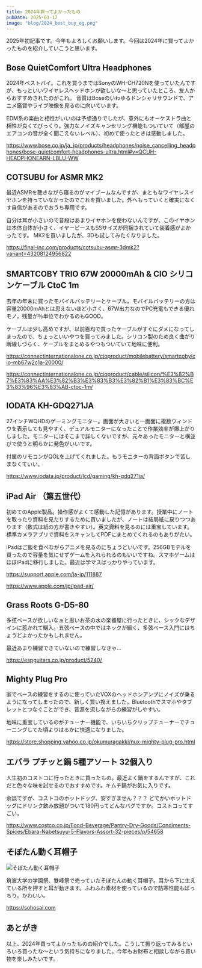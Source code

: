 ```yaml
---
title: 2024年買ってよかったもの
pubDate: 2025-01-17
image: "blog/2024_best_buy_og.png"
---
```



2025年初記事です。今年もよろしくお願いします。今回は2024年に買ってよかったものを紹介していこうと思います。

<Contents headings={getHeadings()}></Contents>

## Bose QuietComfort Ultra Headphones

2024年ベストバイ。これを買うまではSonyのWH-CH720Nを使っていたんですが、もっといいワイヤレスヘッドホンが欲しいな～と思っていたところ、友人からおすすめされたのがこれ。
音質はBoseのいわゆるドンシャリサウンドで、アニメ鑑賞やライブ映像を見るのに向いています。

EDM系の楽曲と相性がいいのは予想通りでしたが、意外にもオーケストラ曲と相性が良くてびっくり。強力なノイズキャンセリング機能もついていて（部屋のエアコンの音が全く聞こえないレベル）、初めて使ったときは感動しました。

https://www.bose.co.jp/ja_jp/products/headphones/noise_cancelling_headphones/bose-quietcomfort-headphones-ultra.html#v=QCUH-HEADPHONEARN-LBLU-WW

## COTSUBU for ASMR MK2

最近ASMRを聴きながら寝るのがマイブームなんですが、まともなワイヤレスイヤホンを持っていなかったのでこれを買いました。外へもっていくと確実になくす自信があるのでおうち専用です。

自分は耳が小さいので普段はあまりイヤホンを使わないんですが、このイヤホンは本体自体が小さく、イヤーピースもSSサイズが同梱されていて装着感がよかったです。
MK2を買いましたが、3Dも試してみたくなりました。

https://final-inc.com/products/cotsubu-asmr-3dmk2?variant=43208124956822

## SMARTCOBY TRIO 67W 20000mAh & CIO シリコンケーブル CtoC 1m

去年の年末に買ったモバイルバッテリーとケーブル。モバイルバッテリーの方は容量20000mAhとは思えないほど小さく、67W出力なのでPC充電もできる優れモノ。残量が％単位でわかるのもGOOD。

ケーブルは少し高めですが、以前百均で買ったケーブルがすぐにダメになってしまったので、ちょっといいやつを買ってみました。シリコン製のため良く曲がり断線しづらく、ケーブルをまとめるやつもついていて地味に便利。

https://connectinternationalone.co.jp/cioproduct/mobilebattery/smartcoby/cio-mb67w2c1a-20000/

https://connectinternationalone.co.jp/cioproduct/cable/silicon/%E3%82%B7%E3%83%AA%E3%82%B3%E3%83%B3%E3%82%B1%E3%83%BC%E3%83%96%E3%83%AB-ctoc-1m/

## IODATA KH-GDQ271JA

27インチWQHDのゲーミングモニター。画面が大きいと一画面に複数ウィンドウを表示しても見やすく、デュアルモニターになったことで作業効率が爆上がりしました。モニターにはそこまで詳しくないですが、元々あったモニターと横並びで使うと明らかに発色がいいです。

付属のリモコンがQOLを上げてくれました。もうモニターの背面ボタンで苦しまなくていい。

https://www.iodata.jp/product/lcd/gaming/kh-gdq271ja/

## iPad Air （第五世代）

初めてのApple製品。操作感がよくて感動した記憶があります。授業中にノートを取ったり資料を見たりするために買いましたが、ノートは結局紙に戻りつつあります（数式は紙の方が書きやすい）。英文資料を見るのには重宝しています。標準カメラアプリで資料をスキャンしてPDFにまとめてくれるのもありがたい。

iPadはご飯を食べながらアニメを見るのにちょうどいいです。256GBモデルを買ったので容量を気にせずゲームを入れられるのもいいですね。スマホゲームはほぼiPadに移行しました。最近は学マスばっかりやっています。

https://support.apple.com/ja-jp/111887

https://www.apple.com/jp/ipad-air/

## Grass Roots G-D5-80

多弦ベースが欲しいなぁと思いお茶の水の楽器屋に行ったときに、シックなデザインに惹かれて購入。五弦ベースの中ではネックが細く、多弦ベース入門にはちょうどよかったかもしれません。

最近あまり練習できていないので練習しなきゃ...

https://espguitars.co.jp/product/5240/

## Mighty Plug Pro

家でベースの練習をするのに使っていたVOXのヘッドホンアンプにノイズが乗るようになってしまったので、新しく買い換えました。Bluetoothでスマホやタブレットとつなぐことができ、音源を流しながらの練習がしやすい。

地味に重宝しているのがチューナー機能で、いちいちクリップチューナーでチューニングしてた頃よりはるかに快適になりました。

https://store.shopping.yahoo.co.jp/okumuragakki/nux-mighty-plug-pro.html

## エバラ プチッと鍋 5種アソート 32個入り

人生初のコストコに行ったときに買ったもの。最近よく鍋をするんですが、これだと色々な味を試せるのでおすすめです。キムチ鍋がお気に入りです。

余談ですが、コストコのホットドッグ、安すぎません？？？ どでかいホットドッグにドリンク飲み放題がついて180円ってどんなバグですか。コストコってすごい。

https://www.costco.co.jp/Food-Beverage/Pantry-Dry-Goods/Condiments-Spices/Ebara-Nabetsuyu-5-Flavors-Assort-32-pieces/p/54658

## そぽたん動く耳帽子

![そぽたん動く耳帽子](../../assets/blog/2024-best-buy/IMG_0226.jpg)

筑波大学の学園祭、雙峰祭で売っていたそぽたんの動く耳帽子。耳から下に生えている所を押すと耳が動きます。ふわふわ素材を使っているので防寒性能もばっちり。かわいい。

https://sohosai.com

## あとがき

以上、2024年買ってよかったものの紹介でした。こうして振り返ってみるといろいろ買ったな～という気持ちになりました。今年もお財布と相談しながら買い物を楽しみたいです。
